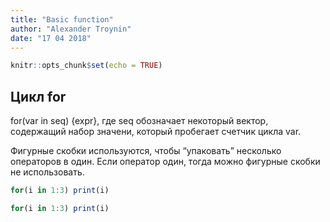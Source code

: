 ```yaml
---
title: "Basic function"
author: "Alexander Troynin"
date: "17 04 2018"
---
```


```r
knitr::opts_chunk$set(echo = TRUE)
```

## Цикл for

for(var in seq) {expr}, где seq обозначает некоторый вектор, содержащий 
набор значени, который пробегает счетчик цикла var.

Фигурные скобки используются, чтобы "упаковать" несколько операторов в один.
Если оператор один, тогда можно фигурные скобки не использовать.

```r
for(i in 1:3) print(i)
```

```r
for(i in 1:3) print(i)
```
